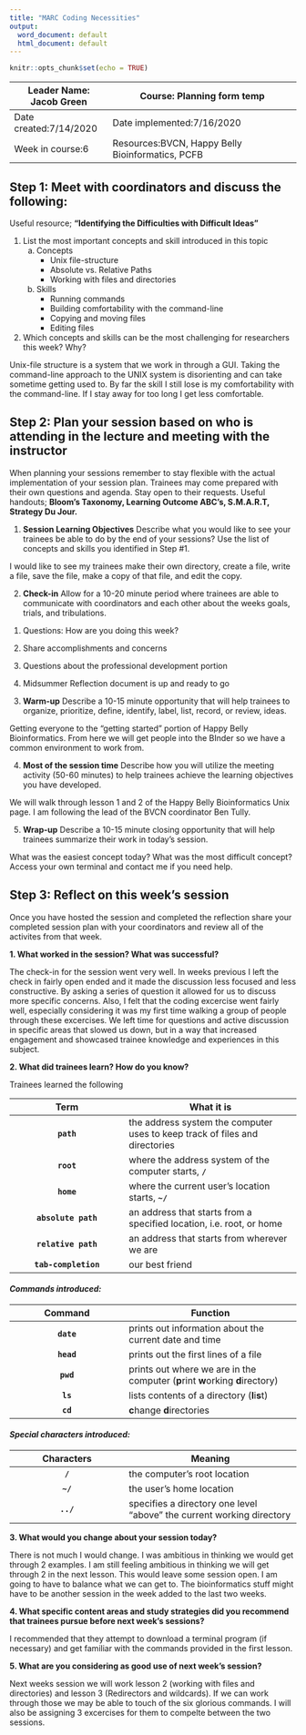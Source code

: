 ```yaml
---
title: "MARC Coding Necessities"
output:
  word_document: default
  html_document: default
---
```


```r
knitr::opts_chunk$set(echo = TRUE)
```

| Leader Name: Jacob Green | Course: Planning form temp                      |
|--------------------------|-------------------------------------------------|
| Date created:7/14/2020   | Date implemented:7/16/2020                      | 
| Week in course:6         | Resources:BVCN, Happy Belly Bioinformatics, PCFB|

## Step 1: Meet with coordinators and discuss the following:
Useful resource; **"Identifying the Difficulties with Difficult Ideas"**

1. List the most important concepts and skill introduced in this topic
    a. Concepts
        * Unix file-structure
        * Absolute vs. Relative Paths
        * Working with files and directories

    b. Skills
        * Running commands
        * Building comfortability with the command-line
        * Copying and moving files
        * Editing files

2. Which concepts and skills can be the most challenging for researchers this week? Why?

Unix-file structure is a system that we work in through a GUI. Taking the command-line approach to the UNIX system is disorienting and can take sometime getting used to. By far the skill I still lose is my comfortability with the command-line. If I stay away for too long I get less comfortable.

## Step 2: Plan your session based on who is attending in the lecture and meeting with the instructor
When planning your sessions remember to stay flexible with the actual implementation of your session plan. Trainees may come prepared with their own questions and agenda. Stay open to their requests. Useful handouts; **Bloom's Taxonomy, Learning Outcome ABC's, S.M.A.R.T, Strategy Du Jour.**

1. **Session Learning Objectives**
Describe what you would like to see your trainees be able to do by the end of your sessions? Use the list of concepts and skills you identified in Step #1. 

I would like to see my trainees make their own directory, create a file, write a file, save the file, make a copy of that file, and edit the copy.

2. **Check-in**
Allow for a 10-20 minute period where trainees are able to communicate with coordinators and each other about the weeks goals, trials, and tribulations.

1) Questions: How are you doing this week? 

2) Share accomplishments and concerns

3) Questions about the professional development portion

4) Midsummer Reflection document is up and ready to go

3. **Warm-up**
Describe a 10-15 minute opportunity that will help trainees to organize, prioritize, define, identify, label, list, record, or review, ideas.

Getting everyone to the "getting started" portion of Happy Belly Bioinformatics. From here we will get people into the BInder so we have a common environment to work from.

4. **Most of the session time**
Describe how you will utilize the meeting activity (50-60 minutes) to help trainees achieve the learning objectives you have developed.

We will walk through lesson 1 and 2 of the Happy Belly Bioinformatics Unix page. I am following the lead of the BVCN coordinator Ben Tully.

5. **Wrap-up**
Describe a 10-15 minute closing opportunity that will help trainees summarize their work in today's session. 

What was the easiest concept today?
What was the most difficult concept?
Access your own terminal and contact me if you need help.

## Step 3: Reflect on this week's session
Once you have hosted the session and completed the reflection share your completed session plan with your coordinators and review all of the activites from that week.

**1. What worked in the session? What was successful?**

The check-in for the session went very well. In weeks previous I left the check in fairly open ended and it made the discussion less focused and less constructive. By asking a series of question it allowed for us to discuss more specific concerns. Also, I felt that the coding excercise went fairly well, especially considering it was my first time walking a group of people through these excercises. We left time for questions and active discussion in specific areas that slowed us down, but in a way that increased engagement and showcased trainee knowledge and experiences in this subject.

**2. What did trainees learn? How do you know?**

Trainees learned the following

| Term     | What it is          |
|:----------:|------------------|
| **`path`** | the address system the computer uses to keep track of files and directories |
| **`root`** | where the address system of the computer starts, **`/`** |
| **`home`** | where the current user's location starts, **`~/`**|
| **`absolute path`** | an address that starts from a specified location, i.e. root, or home |
| **`relative path`** | an address that starts from wherever we are |
| **`tab-completion`** | our best friend |


<h4><i>Commands introduced:</i></h4>

|Command     |Function          |
|:----------:|------------------|
|**`date`**| prints out information about the current date and time |
|**`head`**| prints out the first lines of a file |
|**`pwd`**       |prints out where we are in the computer (**p**rint **w**orking **d**irectory)|
|**`ls`**        |lists contents of a directory (**l**i**s**t)|
|**`cd`**| **c**hange **d**irectories |


<h4><i>Special characters introduced:</i></h4>

|Characters     | Meaning          |
|:----------:|------------------|
| **`/`** | the computer's root location |
| **`~/`** | the user's home location |
| **`../`** |specifies a directory one level "above" the current working directory|


**3. What would you change about your session today?**

There is not much I would change. I was ambitious in thinking we would get through 2 examples. I am still feeling ambitious in thinking we will get through 2 in the next lesson. This would leave some session open. I am going to have to balance what we can get to. The bioinformatics stuff might have to be another session in the week added to the last two weeks.

**4. What specific content areas and study strategies did you recommend that trainees pursue before next week's sessions?**

I recommended that they attempt to download a terminal program (if necessary) and get familiar with the commands provided in the first lesson.

**5. What are you considering as good use of next week's session?**

Next weeks session we will work lesson 2 (working with files and directories) and lesson 3 (Redirectors and wildcards). If we can work through those we may be able to touch of the six glorious commands. I will also be assigning 3 excercises for them to compelte between the two sessions.

